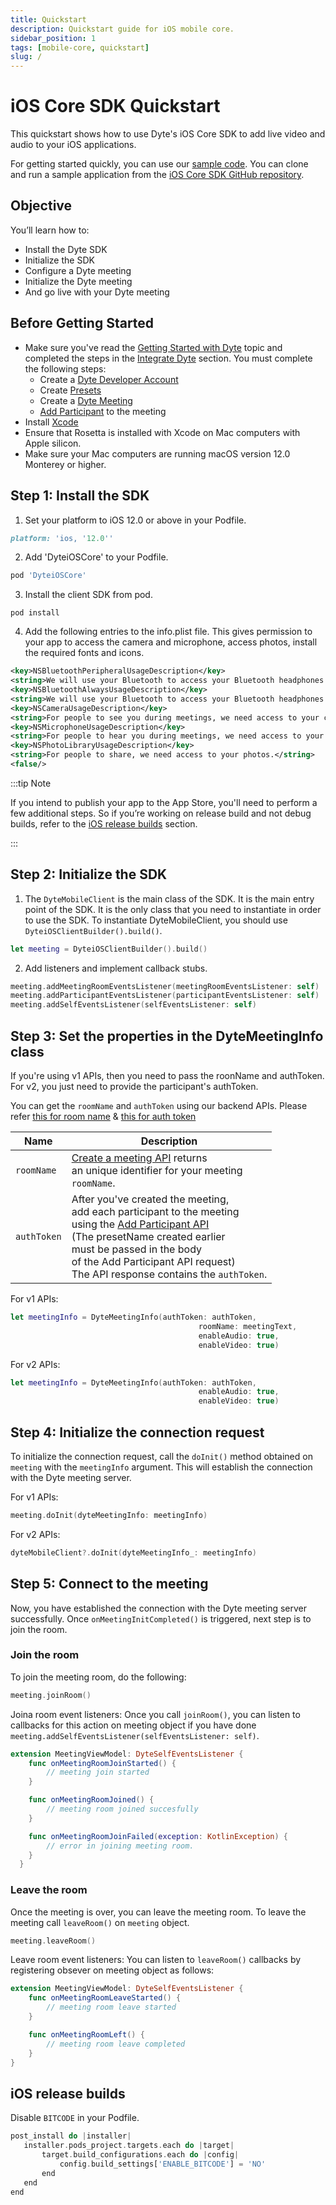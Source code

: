 ```yaml
---
title: Quickstart
description: Quickstart guide for iOS mobile core.
sidebar_position: 1
tags: [mobile-core, quickstart]
slug: /
---
```


# iOS Core SDK Quickstart

This quickstart shows how to use Dyte's iOS Core SDK to add live video and audio
to your iOS applications.

For getting started quickly, you can use our
[sample code](https://github.com/dyte-in/mobile-core-sample-ios). You can clone
and run a sample application from the
[iOS Core SDK GitHub repository](https://github.com/dyte-in/mobile-core-sample-ios).

## Objective

You’ll learn how to:

- Install the Dyte SDK
- Initialize the SDK
- Configure a Dyte meeting
- Initialize the Dyte meeting
- And go live with your Dyte meeting

## Before Getting Started

- Make sure you've read the
  [Getting Started with Dyte](https://docs.dyte.io/getting-started) topic and
  completed the steps in the
  [Integrate Dyte](https://docs.dyte.io/getting-started#integrate-dyte) section.
  You must complete the following steps:
  - Create a [Dyte Developer Account](https://dev.dyte.io/)
  - Create [Presets](https://dev.dyte.io/roles-presets)
  - Create a
    [Dyte Meeting](https://docs.dyte.io/api/?v=v2#/operations/create_meeting)
  - [Add Participant](https://docs.dyte.io/api/?v=v2#/operations/add_participant)
    to the meeting
- Install
  [Xcode](https://www.google.com/url?sa=t&rct=j&q=&esrc=s&source=web&cd=&cad=rja&uact=8&ved=2ahUKEwin55bqodH8AhUVQXwKHaR-DAsQFnoECA0QAQ&url=https%3A%2F%2Fapps.apple.com%2Fus%2Fapp%2Fxcode%2Fid497799835%3Fmt%3D12&usg=AOvVaw2fEvMbfRtGhB4SPHYB54NX)
- Ensure that Rosetta is installed with Xcode on Mac computers with Apple
  silicon.
- Make sure your Mac computers are running macOS version 12.0 Monterey or
  higher.

## Step 1: Install the SDK


1. Set your platform to iOS 12.0 or above in your Podfile.

```ruby
platform: 'ios, '12.0''
```

2. Add 'DyteiOSCore' to your Podfile.

```ruby
pod 'DyteiOSCore'
```

3. Install the client SDK from pod.

```shell
pod install
```

4. Add the following entries to the info.plist file. This gives permission to
   your app to access the camera and microphone, access photos, install the
   required fonts and icons.

```xml
<key>NSBluetoothPeripheralUsageDescription</key>
<string>We will use your Bluetooth to access your Bluetooth headphones.</string>
<key>NSBluetoothAlwaysUsageDescription</key>
<string>We will use your Bluetooth to access your Bluetooth headphones.</string>
<key>NSCameraUsageDescription</key>
<string>For people to see you during meetings, we need access to your camera.</string>
<key>NSMicrophoneUsageDescription</key>
<string>For people to hear you during meetings, we need access to your microphone.</string>
<key>NSPhotoLibraryUsageDescription</key>
<string>For people to share, we need access to your photos.</string>
<false/>
```

:::tip Note

If you intend to publish your app to the App Store, you'll need to perform a few
additional steps. So if you’re working on release build and not debug builds,
refer to the [iOS release builds](#ios-release-builds) section.

:::

## Step 2: Initialize the SDK

1. The `DyteMobileClient` is the main class of the SDK. It is the main entry
   point of the SDK. It is the only class that you need to instantiate in order
   to use the SDK. To instantiate DyteMobileClient, you should use
   `DyteiOSClientBuilder().build()`.

```swift
let meeting = DyteiOSClientBuilder().build()
```

2. Add listeners and implement callback stubs.

```swift
meeting.addMeetingRoomEventsListener(meetingRoomEventsListener: self)
meeting.addParticipantEventsListener(participantEventsListener: self)
meeting.addSelfEventsListener(selfEventsListener: self)
```

## Step 3: Set the properties in the DyteMeetingInfo class

If you're using v1 APIs, then you need to pass the roonName and authToken. For
v2, you just need to provide the participant's authToken.

You can get the `roomName` and `authToken` using our backend APIs. Please refer
[this for room name](https://docs.dyte.io/api#/operations/createMeeting) &
[this for auth token](https://docs.dyte.io/api#/operations/addParticipant)

| Name        | Description                                                                                                                                                                                                                                                                                                                                   |
| ----------- | --------------------------------------------------------------------------------------------------------------------------------------------------------------------------------------------------------------------------------------------------------------------------------------------------------------------------------------------- |
| `roomName`  | [Create a meeting API](https://docs.dyte.io/api/?v=v1#/operations/create_meeting) returns <br/> an unique identifier for your meeting <br/> `roomName`.                                                                                                                                                                                       |
| `authToken` | After you've created the meeting, <br/> add each participant to the meeting <br/> using the [Add Participant API](https://docs.dyte.io/api?v=v2#/operations/add_participant)<br/> (The presetName created earlier <br/> must be passed in the body <br/> of the Add Participant API request) <br/> The API response contains the `authToken`. |

For v1 APIs:

```swift
let meetingInfo = DyteMeetingInfo(authToken: authToken,
                                          roomName: meetingText,
                                          enableAudio: true,
                                          enableVideo: true)

```

For v2 APIs:

```swift
let meetingInfo = DyteMeetingInfo(authToken: authToken,
                                          enableAudio: true,
                                          enableVideo: true)

```

## Step 4: Initialize the connection request

To initialize the connection request, call the `doInit()` method obtained on
`meeting` with the `meetingInfo` argument. This will establish the connection
with the Dyte meeting server.

For v1 APIs:

```swift
meeting.doInit(dyteMeetingInfo: meetingInfo)
```

For v2 APIs:

```swift
dyteMobileClient?.doInit(dyteMeetingInfo_: meetingInfo)
```

## Step 5: Connect to the meeting

Now, you have established the connection with the Dyte meeting server
successfully. Once `onMeetingInitCompleted()` is triggered, next step is to join
the room.

### Join the room

To join the meeting room, do the following:

```swift
meeting.joinRoom()
```

Joina room event listeners: Once you call `joinRoom()`, you can listen to
callbacks for this action on meeting object if you have done
`meeting.addSelfEventsListener(selfEventsListener: self)`.

```swift
extension MeetingViewModel: DyteSelfEventsListener {
    func onMeetingRoomJoinStarted() {
        // meeting join started
    }

    func onMeetingRoomJoined() {
        // meeting room joined succesfully
    }

    func onMeetingRoomJoinFailed(exception: KotlinException) {
        // error in joining meeting room.
    }
  }
```

### Leave the room

Once the meeting is over, you can leave the meeting room. To leave the meeting
call `leaveRoom()` on `meeting` object.

```swift
meeting.leaveRoom()
```

Leave room event listeners: You can listen to `leaveRoom()` callbacks by
registering obsever on meeting object as follows:

```swift
extension MeetingViewModel: DyteSelfEventsListener {
    func onMeetingRoomLeaveStarted() {
        // meeting room leave started
    }

    func onMeetingRoomLeft() {
        // meeting room leave completed
    }
}
```

## iOS release builds

Disable `BITCODE` in your Podfile.

```dart
post_install do |installer|
   installer.pods_project.targets.each do |target|
       target.build_configurations.each do |config|
           config.build_settings['ENABLE_BITCODE'] = 'NO'
       end
   end
end
```
